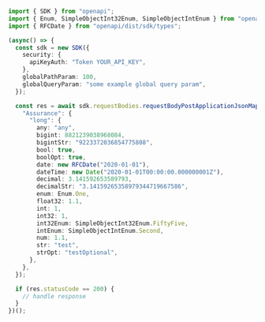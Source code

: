 ```typescript showLineNumbers copy filename="Request Body Post Application Json Map Of Map usage example"
import { SDK } from "openapi";
import { Enum, SimpleObjectInt32Enum, SimpleObjectIntEnum } from "openapi/dist/sdk/models/shared";
import { RFCDate } from "openapi/dist/sdk/types";

(async() => {
  const sdk = new SDK({
    security: {
      apiKeyAuth: "Token YOUR_API_KEY",
    },
    globalPathParam: 100,
    globalQueryParam: "some example global query param",
  });

  const res = await sdk.requestBodies.requestBodyPostApplicationJsonMapOfMap({
    "Assurance": {
      "long": {
        any: "any",
        bigint: 8821239038968084,
        bigintStr: "9223372036854775808",
        bool: true,
        boolOpt: true,
        date: new RFCDate("2020-01-01"),
        dateTime: new Date("2020-01-01T00:00:00.000000001Z"),
        decimal: 3.141592653589793,
        decimalStr: "3.14159265358979344719667586",
        enum: Enum.One,
        float32: 1.1,
        int: 1,
        int32: 1,
        int32Enum: SimpleObjectInt32Enum.FiftyFive,
        intEnum: SimpleObjectIntEnum.Second,
        num: 1.1,
        str: "test",
        strOpt: "testOptional",
      },
    },
  });

  if (res.statusCode == 200) {
    // handle response
  }
})();
```
